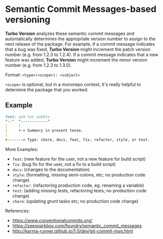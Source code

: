 # Semantic Commit Messages-based versioning

**Turbo Version** analyzes these semantic commit messages and automatically determines the appropriate version number to assign to the next release of the package. For example, if a commit message indicates that a bug was fixed, **Turbo Version** might increment the patch version number (e.g. from 1.2.3 to 1.2.4). If a commit message indicates that a new feature was added, **Turbo Version** might increment the minor version number (e.g. from 1.2.3 to 1.3.0).

Format: `<type>(<scope>): <subject>`

`<scope>` is optional, but in a monorepo context, it's really helpful to determine the package that you worked.

## Example

```md
feat: add hat wobble
^--^  ^------------^
|     |
|     +-> Summary in present tense.
|
+-------> Type: chore, docs, feat, fix, refactor, style, or test.
```

More Examples:

- `feat`: (new feature for the user, not a new feature for build script)
- `fix`: (bug fix for the user, not a fix to a build script)
- `docs`: (changes to the documentation)
- `style`: (formatting, missing semi-colons, etc; no production code change)
- `refactor`: (refactoring production code, eg. renaming a variable)
- `test`: (adding missing tests, refactoring tests; no production code change)
- `chore`: (updating grunt tasks etc; no production code change)

References:

- https://www.conventionalcommits.org/
- https://seesparkbox.com/foundry/semantic_commit_messages
- http://karma-runner.github.io/1.0/dev/git-commit-msg.html